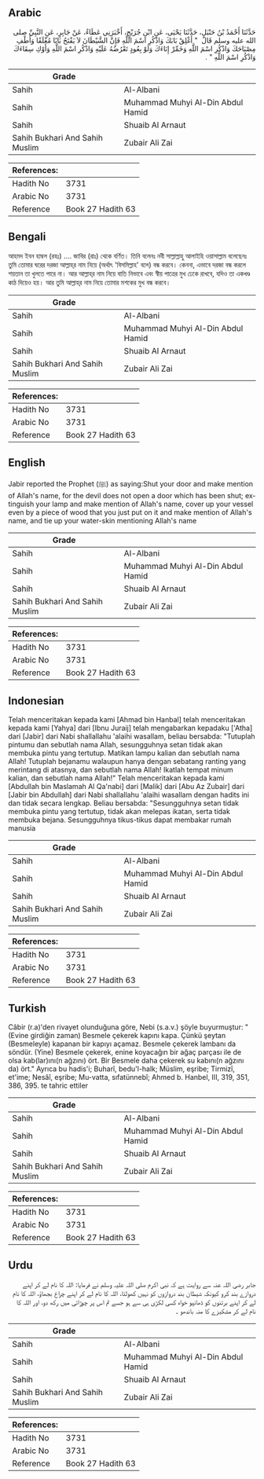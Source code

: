 ## Arabic


<div dir="rtl" lang="ar" style={{fontSize:'larger',backgroundColor:'#f8f9fa',padding:20}}>
حَدَّثَنَا أَحْمَدُ بْنُ حَنْبَلٍ، حَدَّثَنَا يَحْيَى، عَنِ ابْنِ جُرَيْجٍ، أَخْبَرَنِي عَطَاءٌ، عَنْ جَابِرٍ، عَنِ النَّبِيِّ صلى الله عليه وسلم قَالَ ‏ "‏ أَغْلِقْ بَابَكَ وَاذْكُرِ اسْمَ اللَّهِ فَإِنَّ الشَّيْطَانَ لاَ يَفْتَحُ بَابًا مُغْلَقًا وَأَطْفِ مِصْبَاحَكَ وَاذْكُرِ اسْمَ اللَّهِ وَخَمِّرْ إِنَاءَكَ وَلَوْ بِعُودٍ تَعْرُضُهُ عَلَيْهِ وَاذْكُرِ اسْمَ اللَّهِ وَأَوْكِ سِقَاءَكَ وَاذْكُرِ اسْمَ اللَّهِ ‏"‏ ‏.‏
</div>
<div style={{backgroundColor:'#f8f9fa',padding:20, marginBottom: 10}}><table> <thead> <tr> <th>Grade</th> <th></th> </tr> </thead> <tbody> <tr><td>Sahih</td><td>Al-Albani</td></tr><tr><td>Sahih</td><td>Muhammad Muhyi Al-Din Abdul Hamid</td></tr><tr><td>Sahih</td><td>Shuaib Al Arnaut</td></tr><tr><td>Sahih Bukhari And Sahih Muslim</td><td>Zubair Ali Zai</td></tr></tbody></table><table> <thead> <tr> <th>References:</th> <th></th> </tr> </thead> <tbody><tr><td>Hadith No</td><td>3731</td></tr><tr><td>Arabic No</td><td>3731</td></tr><tr><td>Reference</td><td>Book 27 Hadith 63</td></tr></tbody></table></div>

## Bengali


<div dir="ltr" lang="bn" style={{fontSize:'larger',backgroundColor:'#f8f9fa',padding:20}}>
আহমদ ইবন হাম্বল (রহঃ) .... জাবির (রাঃ) থেকে বর্ণিত। তিনি বলেনঃ নবী সাল্লাল্লাহু আলাইহি ওয়াসাল্লাম বলেছেনঃ তুমি তোমার ঘরের দরজা আল্লাহ্‌র নাম নিয়ে (অর্থাৎ 'বিসমিল্লাহ' বলে) বন্ধ করবে। কেননা, এভাবে দরজা বন্ধ করলে শয়তান তা খুলতে পারে না। আর আল্লাহ্‌র নাম নিয়ে বাতি নিভাবে এবং স্বীয় পাত্রের মুখ ঢেকে রাখবে, যদিও তা একখণ্ড কাঠ দিয়েও হয়। আর তুমি আল্লাহ্‌র নাম নিয়ে তোমার মশকের মুখ বন্ধ করবে।
</div>
<div style={{backgroundColor:'#f8f9fa',padding:20, marginBottom: 10}}><table> <thead> <tr> <th>Grade</th> <th></th> </tr> </thead> <tbody> <tr><td>Sahih</td><td>Al-Albani</td></tr><tr><td>Sahih</td><td>Muhammad Muhyi Al-Din Abdul Hamid</td></tr><tr><td>Sahih</td><td>Shuaib Al Arnaut</td></tr><tr><td>Sahih Bukhari And Sahih Muslim</td><td>Zubair Ali Zai</td></tr></tbody></table><table> <thead> <tr> <th>References:</th> <th></th> </tr> </thead> <tbody><tr><td>Hadith No</td><td>3731</td></tr><tr><td>Arabic No</td><td>3731</td></tr><tr><td>Reference</td><td>Book 27 Hadith 63</td></tr></tbody></table></div>

## English


<div dir="ltr" lang="en" style={{fontSize:'larger',backgroundColor:'#f8f9fa',padding:20}}>
Jabir reported the Prophet (ﷺ) as saying:Shut your door and make mention of Allah's name, for the devil does not open a door which has been shut; extinguish your lamp and make mention of Allah's name, cover up your vessel even by a piece of wood that you just put on it and make mention of Allah's name, and tie up your water-skin mentioning Allah's name
</div>
<div style={{backgroundColor:'#f8f9fa',padding:20, marginBottom: 10}}><table> <thead> <tr> <th>Grade</th> <th></th> </tr> </thead> <tbody> <tr><td>Sahih</td><td>Al-Albani</td></tr><tr><td>Sahih</td><td>Muhammad Muhyi Al-Din Abdul Hamid</td></tr><tr><td>Sahih</td><td>Shuaib Al Arnaut</td></tr><tr><td>Sahih Bukhari And Sahih Muslim</td><td>Zubair Ali Zai</td></tr></tbody></table><table> <thead> <tr> <th>References:</th> <th></th> </tr> </thead> <tbody><tr><td>Hadith No</td><td>3731</td></tr><tr><td>Arabic No</td><td>3731</td></tr><tr><td>Reference</td><td>Book 27 Hadith 63</td></tr></tbody></table></div>

## Indonesian


<div dir="ltr" lang="id" style={{fontSize:'larger',backgroundColor:'#f8f9fa',padding:20}}>
Telah menceritakan kepada kami [Ahmad bin Hanbal] telah menceritakan kepada kami [Yahya] dari [Ibnu Juraij] telah mengabarkan kepadaku ['Atha] dari [Jabir] dari Nabi shallallahu 'alaihi wasallam, beliau bersabda: "Tutuplah pintumu dan sebutlah nama Allah, sesungguhnya setan tidak akan membuka pintu yang tertutup. Matikan lampu kalian dan sebutlah nama Allah! Tutuplah bejanamu walaupun hanya dengan sebatang ranting yang merintang di atasnya, dan sebutlah nama Allah! Ikatlah tempat minum kalian, dan sebutlah nama Allah!" Telah menceritakan kepada kami [Abdullah bin Maslamah Al Qa'nabi] dari [Malik] dari [Abu Az Zubair] dari [Jabir bin Abdullah] dari Nabi shallallahu 'alaihi wasallam dengan hadits ini dan tidak secara lengkap. Beliau bersabda: "Sesungguhnya setan tidak membuka pintu yang tertutup, tidak akan melepas ikatan, serta tidak membuka bejana. Sesungguhnya tikus-tikus dapat membakar rumah manusia
</div>
<div style={{backgroundColor:'#f8f9fa',padding:20, marginBottom: 10}}><table> <thead> <tr> <th>Grade</th> <th></th> </tr> </thead> <tbody> <tr><td>Sahih</td><td>Al-Albani</td></tr><tr><td>Sahih</td><td>Muhammad Muhyi Al-Din Abdul Hamid</td></tr><tr><td>Sahih</td><td>Shuaib Al Arnaut</td></tr><tr><td>Sahih Bukhari And Sahih Muslim</td><td>Zubair Ali Zai</td></tr></tbody></table><table> <thead> <tr> <th>References:</th> <th></th> </tr> </thead> <tbody><tr><td>Hadith No</td><td>3731</td></tr><tr><td>Arabic No</td><td>3731</td></tr><tr><td>Reference</td><td>Book 27 Hadith 63</td></tr></tbody></table></div>

## Turkish


<div dir="ltr" lang="tr" style={{fontSize:'larger',backgroundColor:'#f8f9fa',padding:20}}>
Câbir (r.a)'den rivayet olunduğuna göre, Nebi (s.a.v.) şöyle buyurmuştur: "(Evine girdiğin zaman) Besmele çekerek kapını kapa. Çünkü şeytan (Besmeleyle) kapanan bir kapıyı açamaz. Besmele çekerek lambanı da söndür. (Yine) Besmele çekerek, enine koyacağın bir ağaç parçası ile de olsa kab(lar)ını(n ağzını) ört. Bir Besmele daha çekerek su kabını(n ağzını da) ört." Ayrıca bu hadis'i; Buharî, bedu'l-halk; Müslim, eşribe; Tirmizî, et'ime; Nesâî, eşribe; Mu-vatta, sıfatünnebî; Ahmed b. Hanbel, III, 319, 351, 386, 395. te tahric ettiler
</div>
<div style={{backgroundColor:'#f8f9fa',padding:20, marginBottom: 10}}><table> <thead> <tr> <th>Grade</th> <th></th> </tr> </thead> <tbody> <tr><td>Sahih</td><td>Al-Albani</td></tr><tr><td>Sahih</td><td>Muhammad Muhyi Al-Din Abdul Hamid</td></tr><tr><td>Sahih</td><td>Shuaib Al Arnaut</td></tr><tr><td>Sahih Bukhari And Sahih Muslim</td><td>Zubair Ali Zai</td></tr></tbody></table><table> <thead> <tr> <th>References:</th> <th></th> </tr> </thead> <tbody><tr><td>Hadith No</td><td>3731</td></tr><tr><td>Arabic No</td><td>3731</td></tr><tr><td>Reference</td><td>Book 27 Hadith 63</td></tr></tbody></table></div>

## Urdu


<div dir="rtl" lang="ur" style={{fontSize:'larger',backgroundColor:'#f8f9fa',padding:20}}>
جابر رضی اللہ عنہ سے روایت ہے کہ نبی اکرم صلی اللہ علیہ وسلم نے فرمایا: اللہ کا نام لے کر اپنے دروازے بند کرو کیونکہ شیطان بند دروازوں کو نہیں کھولتا، اللہ کا نام لے کر اپنے چراغ بجھاؤ، اللہ کا نام لے کر اپنے برتنوں کو ڈھانپو خواہ کسی لکڑی ہی سے ہو جسے تم اس پر چوڑائی میں رکھ دو، اور اللہ کا نام لے کر مشکیزے کا منہ باندھو ۔
</div>
<div style={{backgroundColor:'#f8f9fa',padding:20, marginBottom: 10}}><table> <thead> <tr> <th>Grade</th> <th></th> </tr> </thead> <tbody> <tr><td>Sahih</td><td>Al-Albani</td></tr><tr><td>Sahih</td><td>Muhammad Muhyi Al-Din Abdul Hamid</td></tr><tr><td>Sahih</td><td>Shuaib Al Arnaut</td></tr><tr><td>Sahih Bukhari And Sahih Muslim</td><td>Zubair Ali Zai</td></tr></tbody></table><table> <thead> <tr> <th>References:</th> <th></th> </tr> </thead> <tbody><tr><td>Hadith No</td><td>3731</td></tr><tr><td>Arabic No</td><td>3731</td></tr><tr><td>Reference</td><td>Book 27 Hadith 63</td></tr></tbody></table></div>